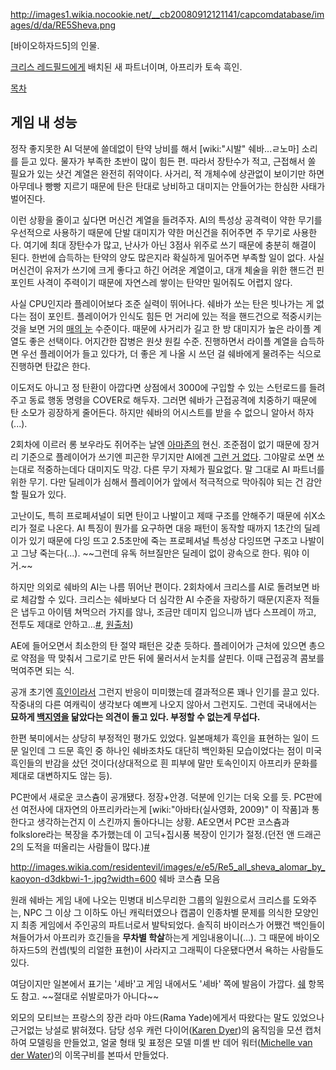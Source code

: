 http://images1.wikia.nocookie.net/__cb20080912121141/capcomdatabase/images/d/da/RE5Sheva.png

[바이오하자드5]의 인물.

[[크리스 레드필드]]에게 배치된 새 파트너이며, 아프리카 토속 흑인. 

[[목차]]


== 게임 내 성능 ==
정작 좋지못한 AI 덕분에 쓸데없이 탄약 낭비를 해서 [wiki:"시발" 쉐바...ㄹ노마] 소리를 듣고 있다. 물자가 부족한 초반이 많이 힘든 편. 따라서 장탄수가 적고, 근접해서 쏠 필요가 있는 샷건 계열은 완전히 쥐약이다. 사거리, 적 개체수에 상관없이 보이기만 하면 아무데나 빵빵 지르기 때문에 탄은 탄대로 낭비하고 대미지는 안들어가는 한심한 사태가 벌어진다.

이런 상황을 줄이고 싶다면 머신건 계열을 들려주자. AI의 특성상 공격력이 약한 무기를 우선적으로 사용하기 때문에 단발 대미지가 약한 머신건을 쥐어주면 주 무기로 사용한다. 여기에 최대 장탄수가 많고, 난사가 아닌 3점사 위주로 쓰기 때문에 충분히 해결이 된다. 한번에 습득하는 탄약의 양도 많은지라 확실하게 밀어주면 부족할 일이 없다. 사실 머신건이 유저가 쓰기에 크게 좋다고 하긴 어려운 계열이고, 대개 체술을 위한 핸드건 핀포인트 사격이 주력이기 때문에 자연스레 쌓이는 탄약만 밀어줘도 어렵지 않다.

사실 CPU인지라 플레이어보다 조준 실력이 뛰어나다. 쉐바가 쏘는 탄은 빗나가는 게 없다는 점이 포인트. 플레이어가 인식도 힘든 먼 거리에 있는 적을 핸드건으로 적중시키는 것을 보면 거의 [[매의 눈]] 수준이다. 때문에 사거리가 길고 한 방 대미지가 높은 라이플 계열도 좋은 선택이다. 어지간한 잡병은 원샷 원킬 수준. 진행하면서 라이플 계열을 습득하면 우선 플레이어가 들고 있다가, 더 좋은 게 나올 시 쓰던 걸 쉐바에게 물려주는 식으로 진행하면 탄값은 한다.

이도저도 아니고 정 탄환이 아깝다면 상점에서 3000에 구입할 수 있는 스턴로드를 들려주고 동료 행동 명령을 COVER로 해두자. 그러면 쉐바가 근접공격에 치중하기 때문에 탄 소모가 굉장하게 줄어든다. 하지만 쉐바의 어시스트를 받을 수 없으니 알아서 하자(...).

2회차에 이르러 롱 보우라도 쥐어주는 날엔 [[아마존]]의 현신. 조준점이 없기 때문에 장거리 기준으로 플레이어가 쓰기엔 피곤한 무기지만 AI에겐 [[그런 거 없다]]. 그야말로 쏘면 쏘는대로 적중하는데다 대미지도 막강. 다른 무기 자체가 필요없다. 말 그대로 AI 파트너를 위한 무기. 다만 딜레이가 심해서 플레이어가 앞에서 적극적으로 막아줘야 되는 건 감안할 필요가 있다.

고난이도, 특히 프로페셔널이 되면 탄이고 나발이고 제때 구조를 안해주기 때문에 쉬X소리가 절로 나온다. AI 특징이 뭔가를 요구하면 대응 패턴이 동작할 때까지 1초간의 딜레이가 있기 때문에 다잉 뜨고 2.5초만에 죽는 프로페셔널 특성상 다잉뜨면 구조고 나발이고 그냥 죽는다(...). ~~그런데 유독 허브질만은 딜레이 없이 광속으로 한다. 뭐야 이거.~~

하지만 의외로 쉐바의 AI는 나름 뛰어난 편이다. 2회차에서 크리스를 AI로 돌려보면 바로 체감할 수 있다. 크리스는 쉐바보다 더 심각한 AI 수준을 자랑하기 때문(지혼자 적들은 냅두고 아이템 쳐먹으러 가지를 않나, 조금만 데미지 입으니까 냅다 스프레이 까고, 전투도 제대로 안하고...[http://ruliweb.com/ruliboard/read.htm?main=ps&table=img_screen_con&left=h&find=id&ftext=realsinji&db=2&num=85425 #], [http://axelsaga.egloos.com/4092200 원출처])

AE에 들어오면서 최소한의 탄 절약 패턴은 갖춘 듯하다. 플레이어가 근처에 있으면 총으로 약점을 딱 맞춰서 그로기로 만든 뒤에 물러서서 눈치를 살핀다. 이때 근접공격 콤보를 먹여주면 되는 식.

공개 초기엔 [[흑인]]이라서 그런지 반응이 미미했는데 결과적으론 꽤나 인기를 끌고 있다. 작중내의 다른 여캐릭이 생각보다 예쁘게 나오지 않아서 그런지도. 그런데 국내에서는 '''묘하게 [[백지영]]을 닮았다는 의견이 돌고 있다. 부정할 수 없는게 무섭다.'''

한편 북미에서는 상당히 부정적인 평가도 있었다. 일본매체가 흑인을 표현하는 일이 드문 일인데 그 드문 흑인 중 하나인 쉐바조차도 대단히 백인화된 모습이었다는 점이 미국 흑인들의 반감을 샀던 것이다(상대적으로 흰 피부에 말만 토속인이지 아프리카 문화를 제대로 대변하지도 않는 등).

PC판에서 새로운 코스츔이 공개됐다. 정장+안경. 덕분에 인기는 더욱 오를 듯.
PC판에선 여전사에 대자연의 아프리카라는게 [wiki:"아바타(실사영화, 2009)" 이 작품]과 통한다고 생각하는건지 이 스킨까지 돌아다니는 상황. 
AE오면서 PC판 코스츔과 folkslore라는 복장을 추가했는데 이 고딕+집시풍 복장이 인기가 절정.(던전 앤 드래곤2의 도적을 떠올리는 사람들이 많다.)[http://ruliweb.daum.net/ruliboard/read.htm?table=img_screen_con&num=108229 #]

http://images.wikia.com/residentevil/images/e/e5/Re5_all_sheva_alomar_by_kaoyon-d3dkbwi-1-.jpg?width=600
쉐바 코스츔 모음

원래 쉐바는 게임 내에 나오는 민병대 비스무리한 그룹의 일원으로서 크리스를 도와주는, NPC 그 이상 그 이하도 아닌 캐릭터였으나 캡콤이 인종차별 문제를 의식한 모양인지 최종 게임에서 주인공의 파트너로서 발탁되었다. 솔직히 바이러스가 어쨌건 백인들이 쳐들어가서 아프리카 흐긴들을 '''무차별 학살'''하는게 게임내용이니(…). 그 때문에 바이오하자드5의 컨셉(빛의 리얼한 표현)이 사라지고 그래픽이 다운됐다면서 욕하는 사람들도 있다.

여담이지만 일본에서 표기는 '셰바'고 게임 내에서도 '셰바' 쪽에 발음이 가깝다. [[쉐]] 항목도 참고. ~~절대로 쉬발로마가 아니다~~

외모의 모티브는 프랑스의 장관 라마 야드(Rama Yade)에게서 따왔다는 말도 있었으나 근거없는 낭설로 밝혀졌다. 담당 성우 캐런 다이어([http://en.wikipedia.org/wiki/Karen_Dyer/ Karen Dyer])의 움직임을 모션 캡처하여 모델링을 만들었고, 얼굴 형태 및 표정은 모델 미셸 반 데어 워터([http://www.michellevanderwater.com/ Michelle van der Water])의 이목구비를 본따서 만들었다.
